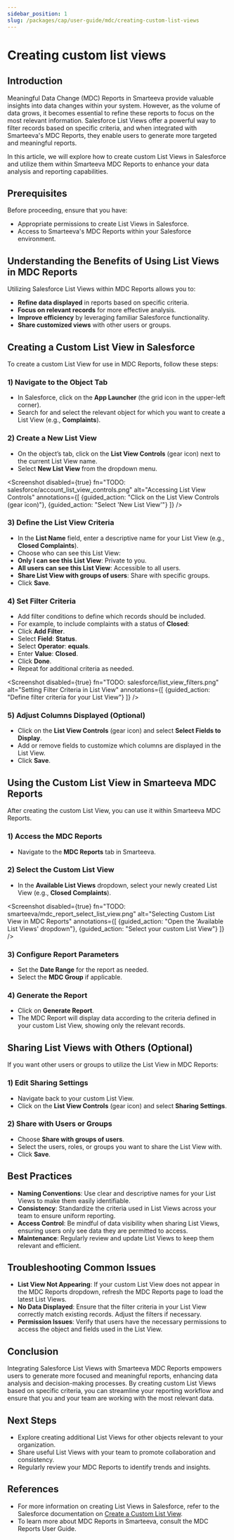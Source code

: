 ```yaml
---
sidebar_position: 1
slug: /packages/cap/user-guide/mdc/creating-custom-list-views
---
```



# Creating custom list views

## Introduction

Meaningful Data Change (MDC) Reports in Smarteeva provide valuable insights into data changes within your system. However, as the volume of data grows, it becomes essential to refine these reports to focus on the most relevant information. Salesforce List Views offer a powerful way to filter records based on specific criteria, and when integrated with Smarteeva's MDC Reports, they enable users to generate more targeted and meaningful reports.

In this article, we will explore how to create custom List Views in Salesforce and utilize them within Smarteeva MDC Reports to enhance your data analysis and reporting capabilities.

## Prerequisites

Before proceeding, ensure that you have:

* Appropriate permissions to create List Views in Salesforce.
* Access to Smarteeva's MDC Reports within your Salesforce environment.


## Understanding the Benefits of Using List Views in MDC Reports

Utilizing Salesforce List Views within MDC Reports allows you to:

* **Refine data displayed** in reports based on specific criteria.
* **Focus on relevant records** for more effective analysis.
* **Improve efficiency** by leveraging familiar Salesforce functionality.
* **Share customized views** with other users or groups.


## Creating a Custom List View in Salesforce

To create a custom List View for use in MDC Reports, follow these steps:

### 1) Navigate to the Object Tab

* In Salesforce, click on the **App Launcher** (the grid icon in the upper-left corner).
* Search for and select the relevant object for which you want to create a List View (e.g., **Complaints**).

### 2) Create a New List View

* On the object’s tab, click on the **List View Controls** (gear icon) next to the current List View name.
* Select **New List View** from the dropdown menu.

<Screenshot
  disabled={true}
  fn="TODO: salesforce/account_list_view_controls.png"
  alt="Accessing List View Controls"
  annotations={[
    {guided_action: "Click on the List View Controls (gear icon)"},
    {guided_action: "Select 'New List View'"}
  ]}
/>

### 3) Define the List View Criteria

* In the **List Name** field, enter a descriptive name for your List View (e.g., **Closed Complaints**).
* Choose who can see this List View:
* **Only I can see this List View**: Private to you.
* **All users can see this List View**: Accessible to all users.
* **Share List View with groups of users**: Share with specific groups.
* Click **Save**.

### 4) Set Filter Criteria

* Add filter conditions to define which records should be included.
* For example, to include complaints with a status of **Closed**:
* Click **Add Filter**.
* Select **Field**: **Status**.
* Select **Operator**: **equals**.
* Enter **Value**: **Closed**.
* Click **Done**.
* Repeat for additional criteria as needed.

<Screenshot
  disabled={true}
  fn="TODO: salesforce/list_view_filters.png"
  alt="Setting Filter Criteria in List View"
  annotations={[
    {guided_action: "Define filter criteria for your List View"}
  ]}
/>

### 5) Adjust Columns Displayed (Optional)

* Click on the **List View Controls** (gear icon) and select **Select Fields to Display**.
* Add or remove fields to customize which columns are displayed in the List View.
* Click **Save**.



## Using the Custom List View in Smarteeva MDC Reports

After creating the custom List View, you can use it within Smarteeva MDC Reports.

### 1) Access the MDC Reports

* Navigate to the **MDC Reports** tab in Smarteeva.


### 2) Select the Custom List View

* In the **Available List Views** dropdown, select your newly created List View (e.g., **Closed Complaints**).

<Screenshot
  disabled={true}
  fn="TODO: smarteeva/mdc_report_select_list_view.png"
  alt="Selecting Custom List View in MDC Reports"
  annotations={[
    {guided_action: "Open the 'Available List Views' dropdown"},
    {guided_action: "Select your custom List View"}
  ]}
/>

### 3) Configure Report Parameters

* Set the **Date Range** for the report as needed.
* Select the **MDC Group** if applicable.

### 4) Generate the Report

* Click on **Generate Report**.
* The MDC Report will display data according to the criteria defined in your custom List View, showing only the relevant records.

## Sharing List Views with Others (Optional)

If you want other users or groups to utilize the List View in MDC Reports:

### 1) Edit Sharing Settings

* Navigate back to your custom List View.
* Click on the **List View Controls** (gear icon) and select **Sharing Settings**.

### 2) Share with Users or Groups

* Choose **Share with groups of users**.
* Select the users, roles, or groups you want to share the List View with.
* Click **Save**.

## Best Practices

* **Naming Conventions**: Use clear and descriptive names for your List Views to make them easily identifiable.
* **Consistency**: Standardize the criteria used in List Views across your team to ensure uniform reporting.
* **Access Control**: Be mindful of data visibility when sharing List Views, ensuring users only see data they are permitted to access.
* **Maintenance**: Regularly review and update List Views to keep them relevant and efficient.

## Troubleshooting Common Issues

* **List View Not Appearing**: If your custom List View does not appear in the MDC Reports dropdown, refresh the MDC Reports page to load the latest List Views.
* **No Data Displayed**: Ensure that the filter criteria in your List View correctly match existing records. Adjust the filters if necessary.
* **Permission Issues**: Verify that users have the necessary permissions to access the object and fields used in the List View.

## Conclusion

Integrating Salesforce List Views with Smarteeva MDC Reports empowers users to generate more focused and meaningful reports, enhancing data analysis and decision-making processes. By creating custom List Views based on specific criteria, you can streamline your reporting workflow and ensure that you and your team are working with the most relevant data.

## Next Steps

* Explore creating additional List Views for other objects relevant to your organization.
* Share useful List Views with your team to promote collaboration and consistency.
* Regularly review your MDC Reports to identify trends and insights.

## References

* For more information on creating List Views in Salesforce, refer to the Salesforce documentation on [Create a Custom List View](https://trailhead.salesforce.com/content/learn/modules/lex_customization/lex_customization_list).
* To learn more about MDC Reports in Smarteeva, consult the MDC Reports User Guide.


